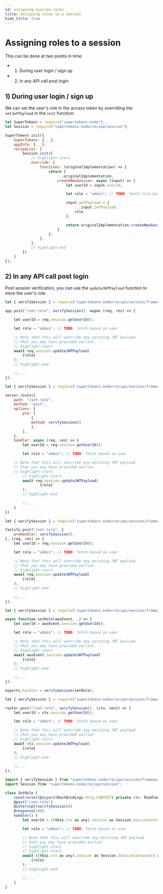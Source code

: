 ```yaml
---
id: assigning-session-roles
title: Assigning roles to a session 
hide_title: true
---
```


<!-- COPY DOCS -->
<!-- ./thirdpartyemailpassword/common-customizations/user-roles/assigning-session-roles.mdx -->


# Assigning roles to a session

This can be done at two points in time:
- 1) During user login / sign up
- 2) In any API call post login

## 1) During user login / sign up

We can set the user's role in the access token by overriding the `setJwtPayload` in the `init` function:

<BackendSDKTabs>
<TabItem value="nodejs">

```jsx
let SuperTokens = require("supertokens-node");
let Session = require("supertokens-node/recipe/session");

SuperTokens.init({
    SuperTokens: {...},
    appInfo: {...},
    recipeList: [
        Session.init({
            // highlight-start
            override: {
                functions: (originalImplementation) => {
                    return {
                        ...originalImplementation,
                        createNewSession: async (input) => {
                            let userId = input.userId;

                            let role = "admin"; // TODO: fetch role based on userId

                            input.jwtPayload = {
                                ...input.jwtPayload,
                                role
                            };

                            return originalImplementation.createNewSession(input);
                        },
                    };
                },
            },
            // highlight-end
        })
    ]
});
```
</TabItem>
</BackendSDKTabs>

## 2) In any API call post login

Post session verification, you can use the `updateJWTPayload` function to store the user's role:

<BackendSDKTabs>
<TabItem value="nodejs">
<NodeJSFrameworkSubTabs>
<TabItem value="express">

```jsx
let { verifySession } = require("supertokens-node/recipe/session/framework/express");

app.post("/set-role", verifySession(), async (req, res) => {

    let userId = req.session.getUserId(); 

    let role = "admin"; // TODO: fetch based on user

    // Note that this will override any existing JWT payload
    // that you may have provided earlier.
    // highlight-start
    await req.session.updateJWTPayload(
        {role}
    );
    // highlight-end

    //....
});
```
</TabItem>
<TabItem value="hapi">

```jsx
let { verifySession } = require("supertokens-node/recipe/session/framework/hapi");

server.route({
    path: "/set-role",
    method: "post",
    options: {
        pre: [
            {
            method: verifySession()
            },
        ],
    },
    handler: async (req, res) => {
        let userId = req.session.getUserId();

        let role = "admin"; // TODO: fetch based on user

    // Note that this will override any existing JWT payload
    // that you may have provided earlier.
    // highlight-start
        // highlight-start
        await req.session.updateJWTPayload(
                {role}
        );
        // highlight-end
        
        //....
    }
})
```
</TabItem>
<TabItem value="fastify">

```jsx
let { verifySession } = require("supertokens-node/recipe/session/framework/fastify");

fastify.post("/set-role", {
    preHandler: verifySession(),
}, (req, res) => {
    let userId = req.session.getUserId();

    let role = "admin"; // TODO: fetch based on user

    // Note that this will override any existing JWT payload
    // that you may have provided earlier.
    // highlight-start
    await req.session.updateJWTPayload(
        {role}
    );
    // highlight-end
    
    //....
});
```

</TabItem>
<TabItem value="awsLambda">

```jsx
let { verifySession } = require("supertokens-node/recipe/session/framework/awsLambda");

async function setRole(awsEvent, _) => {
    let userId = awsEvent.session.getUserId();

    let role = "admin"; // TODO: fetch based on user

    // Note that this will override any existing JWT payload
    // that you may have provided earlier.
    // highlight-start
    await awsEvent.session.updateJWTPayload(
        {role}
    );
    // highlight-end

    //....
});

exports.handler = verifySession(setRole);

```

</TabItem>
<TabItem value="koa">

```jsx
let { verifySession } = require("supertokens-node/recipe/session/framework/koa");

router.post("/set-role", verifySession(), (ctx, next) => {
    let userId = ctx.session.getUserId();

    let role = "admin"; // TODO: fetch based on user

    // Note that this will override any existing JWT payload
    // that you may have provided earlier.
    // highlight-start
    await ctx.session.updateJWTPayload(
        {role}
    );
    // highlight-end
    
    //....
});
```

</TabItem>
<TabItem value="loopback">

```jsx
import { verifySession } from "supertokens-node/recipe/session/framework/loopback";
import Session from "supertokens-node/recipe/session";

class SetRole {
    constructor(@inject(RestBindings.Http.CONTEXT) private ctx: MiddlewareContext) {}
    @post("/set-role")
    @intercept(verifySession())
    @response(200)
    handler() {
        let userId = ((this.ctx as any).session as Session.SessionContainer).getUserId();

        let role = "admin"; // TODO: fetch based on user

        // Note that this will override any existing JWT payload
        // that you may have provided earlier.
        // highlight-start
        // highlight-start
        await ((this.ctx as any).session as Session.SessionContainer).updateJWTPayload(
            {role}
        );
        // highlight-end

        //....
    }
}
```

</TabItem>
</NodeJSFrameworkSubTabs>
</TabItem>
</BackendSDKTabs>
